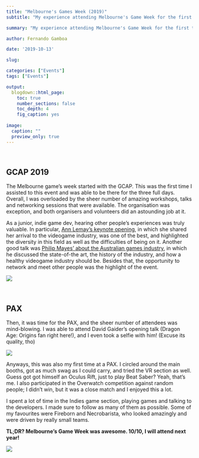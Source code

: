 ```yaml
---
title: "Melbourne's Games Week (2019)"
subtitle: "My experience attending Melbourne's Game Week for the first time, GCAP and PAX included. Here I highlight events, ideas, and everything I learned there."

summary: "My experience attending Melbourne's Game Week for the first time, GCAP and PAX included. Here I highlight events, ideas, and everything I learned there."

author: Fernando Gamboa

date: '2019-10-13'

slug: 

categories: ["Events"]
tags: ["Events"]

output:
  blogdown::html_page:
    toc: true
    number_sections: false
    toc_depth: 4
    fig_caption: yes
    
image:
  caption: ""
  preview_only: true   
---
```


<br />

## GCAP 2019

The Melbourne game’s week started with the GCAP. This was the first time I assisted to this event and was able to be there for the three full days. Overall, I was overloaded by the sheer number of amazing workshops, talks and networking sessions that were available. The organisation was exception, and both organisers and volunteers did an astounding job at it.

As a junior, indie game dev, hearing other people’s experiences was truly valuable. In particular, [Ann Lemay’s keynote opening](https://sched.co/VwH2), in which she shared her arrival to the videogame industry, was one of the best, and highlighted the diversity in this field as well as the difficulties of being on it. Another good talk was [Philip Mayes’ about the Australian games industry](https://sched.co/Us5X), in which he discussed the state-of-the art, the history of the industry, and how a healthy videogame industry should be. Besides that, the opportunity to network and meet other people was the highlight of the event.

![](featured.jpg)


<br />

## PAX


Then, it was time for the PAX, and the sheer number of attendees was mind-blowing. I was able to attend David Gaider’s opening talk (Dragon Age: Origins fan right here!), and I even took a selfie with him! (Excuse its quality, tho) 

![](gaider.jpg)


Anyways, this was also my first time at a PAX. I circled around the main booths, got as much swag as I could carry, and tried the VR section as well. Guess got got himself an Oculus Rift, just to play Beat Saber? Yeah, that’s me. I also participated in the Overwatch competition against random people; I didn’t win, but it was a close match and I enjoyed this a lot.


I spent a lot of time in the Indies game section, playing games and talking to the developers. I made sure to follow as many of them as possible. Some of my favourites were Fireborn and Necrobarista, who looked amazingly and were driven by really small teams.


**TL;DR? Melbourne’s Game Week was awesome. 10/10, I will attend next year!**


![](paxswag.jpg)








